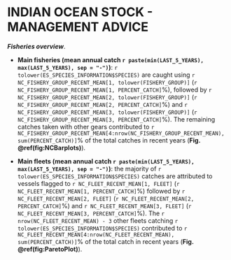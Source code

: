 # INDIAN OCEAN STOCK - MANAGEMENT ADVICE

**_Fisheries overview_**.

+ **Main fisheries (mean annual catch `r paste(min(LAST_5_YEARS), max(LAST_5_YEARS), sep = "-")`)**: `r tolower(ES_SPECIES_INFORMATION$SPECIES)` are caught using `r NC_FISHERY_GROUP_RECENT_MEAN[1, tolower(FISHERY_GROUP)]` (`r NC_FISHERY_GROUP_RECENT_MEAN[1, PERCENT_CATCH]`%), followed by `r NC_FISHERY_GROUP_RECENT_MEAN[2, tolower(FISHERY_GROUP)]` (`r NC_FISHERY_GROUP_RECENT_MEAN[2, PERCENT_CATCH]`%) and `r NC_FISHERY_GROUP_RECENT_MEAN[3, tolower(FISHERY_GROUP)]` (`r NC_FISHERY_GROUP_RECENT_MEAN[3, PERCENT_CATCH]`%). The remaining catches taken with other gears contributed to `r NC_FISHERY_GROUP_RECENT_MEAN[4:nrow(NC_FISHERY_GROUP_RECENT_MEAN), sum(PERCENT_CATCH)]`% of the total catches in recent years (**Fig. \@ref(fig:NCBarplots)**).

+ **Main fleets (mean annual catch `r paste(min(LAST_5_YEARS), max(LAST_5_YEARS), sep = "-")`)**: the majority of `r tolower(ES_SPECIES_INFORMATION$SPECIES)` catches are attributed to vessels flagged to `r NC_FLEET_RECENT_MEAN[1, FLEET]` (`r NC_FLEET_RECENT_MEAN[1, PERCENT_CATCH]`%) followed by `r NC_FLEET_RECENT_MEAN[2, FLEET]` (`r NC_FLEET_RECENT_MEAN[2, PERCENT_CATCH]`%) and `r NC_FLEET_RECENT_MEAN[3, FLEET]` (`r NC_FLEET_RECENT_MEAN[3, PERCENT_CATCH]`%). The `r nrow(NC_FLEET_RECENT_MEAN) - 3` other fleets catching `r tolower(ES_SPECIES_INFORMATION$SPECIES)` contributed to `r  NC_FLEET_RECENT_MEAN[4:nrow(NC_FLEET_RECENT_MEAN), sum(PERCENT_CATCH)]`% of the total catch in recent years (**Fig. \@ref(fig:ParetoPlot)**).
